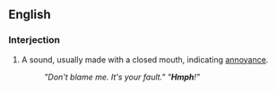 ==English==
{{rft}}
===Interjection===
{{en-intj}}
# {{onomat}} A sound, usually made with a closed mouth, indicating [[annoyance]].
#: ''"Don't blame me. It's your fault."  "'''Hmph'''!"''